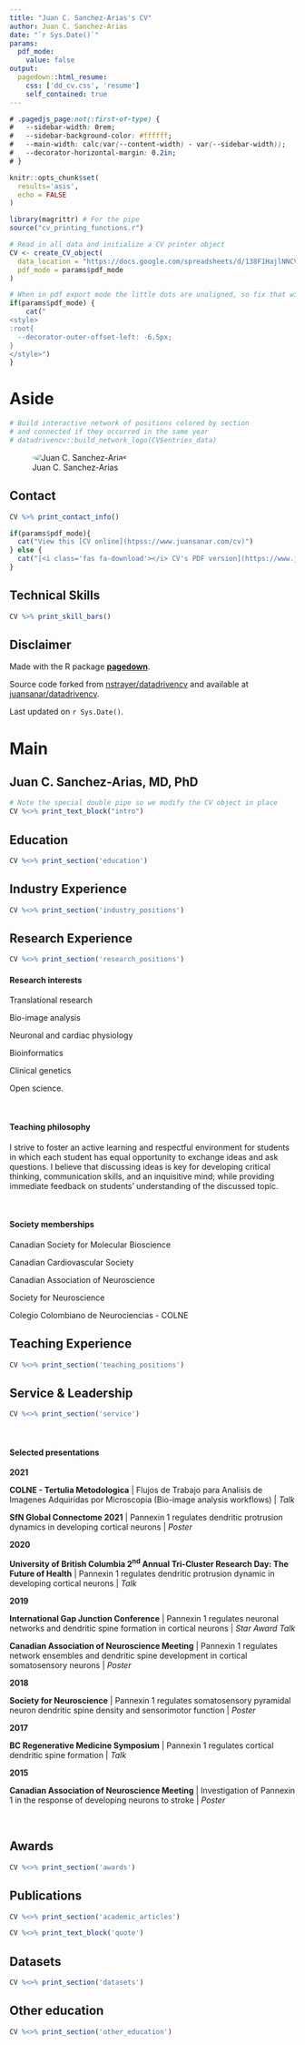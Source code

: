 ```yaml
---
title: "Juan C. Sanchez-Arias's CV"
author: Juan C. Sanchez-Arias
date: "`r Sys.Date()`"
params:
  pdf_mode:
    value: false
output:
  pagedown::html_resume:
    css: ['dd_cv.css', 'resume']
    self_contained: true
---
```


<!-- This chunk from rlesur post at RStudio Community Forum (https://community.rstudio.com/t/pagedown-resume-with-one-page-aside-pagedown-0-14/103299/2?u=rlesur) -->

```css
# .pagedjs_page:not(:first-of-type) {
#   --sidebar-width: 0rem;
#   --sidebar-background-color: #ffffff;
#   --main-width: calc(var(--content-width) - var(--sidebar-width));
#   --decorator-horizontal-margin: 0.2in;
# }
```

```r
knitr::opts_chunk$set(
  results='asis', 
  echo = FALSE
)

library(magrittr) # For the pipe
source("cv_printing_functions.r")

# Read in all data and initialize a CV printer object
CV <- create_CV_object(
  data_location = "https://docs.google.com/spreadsheets/d/138F1HajlNNCVZ3AzNhq6XFXonENJ0qpysyNW2i9RJeY",  
  pdf_mode = params$pdf_mode
)

```

```r
# When in pdf export mode the little dots are unaligned, so fix that with some conditional CSS.
if(params$pdf_mode) {
    cat("
<style>
:root{
  --decorator-outer-offset-left: -6.5px;
}
</style>")
}
```

Aside
================================================================================

```r
# Build interactive network of positions colored by section
# and connected if they occurred in the same year
# datadrivencv::build_network_logo(CV$entries_data)
```

![Juan C. Sanchez-Arias](https://www.juansanar.com/img/juansanar_pro-pic_02_165kb.jpg){style='border-radius: 50%;'}

Contact {#contact}
--------------------------------------------------------------------------------
```r
CV %>% print_contact_info()
```

```r
if(params$pdf_mode){
  cat("View this [CV online](htpss://www.juansanar.com/cv)")
} else {
  cat("[<i class='fas fa-download'></i> CV's PDF version](https://www.juansanar.com/files/juansanar_cv.pdf)")
}
```

Technical Skills {#skills}
--------------------------------------------------------------------------------

```r
CV %>% print_skill_bars()
```

Disclaimer {#disclaimer}
--------------------------------------------------------------------------------

Made with the R package [**pagedown**](https://github.com/rstudio/pagedown).

Source code forked from [nstrayer/datadrivencv<i class="fab fa-github"></i>](https://github.com/nstrayer/datadrivencv) and available at [juansanar/datadrivencv<i class="fab fa-github"></i>](https://github.com/juansanar/datadrivencv).

Last updated on `r Sys.Date()`.

Main
================================================================================

Juan C. Sanchez-Arias, MD, PhD {#title}
--------------------------------------------------------------------------------

```r
# Note the special double pipe so we modify the CV object in place
CV %<>% print_text_block("intro") 
```

Education {data-icon=graduation-cap data-concise=true}
--------------------------------------------------------------------------------

```r
CV %<>% print_section('education')
```

Industry Experience {data-icon=pills}
--------------------------------------------------------------------------------

```r
CV %<>% print_section('industry_positions')
```

Research Experience {data-icon=laptop}
--------------------------------------------------------------------------------

```r
CV %<>% print_section('research_positions')
```

<!-- These breaks just force a new page so section doesn't get cut off -->
<!-- <br> -->
<!-- <br> -->
<!-- <br> -->

::: aside

#### <i class="fas fa-search-plus"></i> Research interests

<i class="fas fa-stethoscope"></i> Translational research

<i class="fas fa-images"></i> Bio-image analysis

<i class="fas fa-heartbeat"></i> Neuronal and cardiac physiology

<i class="fas fa-server"></i> Bioinformatics

<i class="fas fa-dna"></i> Clinical genetics

<i class="fab fa-creative-commons-sa"></i> Open science.

<br>

#### <i class="fas fa-lightbulb"></i> Teaching philosophy

I strive to foster an active learning and respectful environment for students in which each student has equal opportunity to exchange ideas and ask questions. I believe that discussing ideas is key for developing critical thinking, communication skills, and an inquisitive mind; while providing immediate feedback on students' understanding of the discussed topic.

<br>

#### <i class="fas fa-users"></i> Society memberships

Canadian Society for Molecular Bioscience

Canadian Cardiovascular Society

Canadian Association of Neuroscience

Society for Neuroscience

Colegio Colombiano de Neurociencias - COLNE

:::

<!-- Industry Experience {data-icon=suitcase} -->
<!-- -------------------------------------------------------------------------------- -->


<!-- ```{r} -->
<!-- CV %<>% print_section('industry_positions') -->
<!-- ``` -->

<!-- These breaks just force a new page so section doesn't get cut off -->
<!-- <br> -->
<!-- <br> -->
<!-- <br> -->

Teaching Experience {data-icon=chalkboard-teacher}
--------------------------------------------------------------------------------
```r
CV %<>% print_section('teaching_positions')
```

Service & Leadership  {data-icon=hands-helping}
--------------------------------------------------------------------------------
```r
CV %<>% print_section('service')
```

:::aside
\pagebreak
<br>

#### Selected presentations
**2021**

<i class="fas fa-microphone"></i> **COLNE - Tertulia Metodologica** | Flujos de Trabajo para Analisis de Imagenes Adquiridas por Microscopia (Bio-image analysis workflows) | *Talk*

<i class="fas fa-chalkboard-teacher"></i> **SfN Global Connectome 2021** | Pannexin 1 regulates dendritic protrusion dynamics in developing cortical neurons | *Poster*

**2020**

<i class="fas fa-microphone"></i> **University of British Columbia 2<sup>nd</sup> Annual Tri‑Cluster Research Day: The Future of Health** | Pannexin 1 regulates dendritic protrusion dynamic in developing cortical neurons | *Talk*

**2019**

<i class="fas fa-microphone"></i> **International Gap Junction Conference** | Pannexin 1 regulates neuronal networks and dendritic spine formation in cortical neurons | *Star Award Talk*

<i class="fas fa-chalkboard-teacher"></i> **Canadian Association of Neuroscience Meeting** | Pannexin 1 regulates network ensembles and dendritic spine development in cortical somatosensory neurons | *Poster*

**2018**

<i class="fas fa-chalkboard-teacher"></i> **Society for Neuroscience** | Pannexin 1 regulates somatosensory pyramidal neuron dendritic spine density and sensorimotor function | *Poster*

**2017**

<i class="fas fa-microphone"></i> **BC Regenerative Medicine Symposium** | Pannexin 1 regulates cortical dendritic spine formation | *Talk*

**2015**

<i class="fas fa-chalkboard-teacher"></i> **Canadian Association of Neuroscience Meeting** | Investigation of Pannexin 1 in the response of developing neurons to stroke | *Poster*

<br>
:::

Awards {data-icon=award}
--------------------------------------------------------------------------------
```r
CV %<>% print_section('awards')
```

<!-- :::aside -->
<!-- #### <i class="fas fa-chalkboard-teacher"></i> Selected poster presentations -->
<!-- ##### 2021 -->
<!-- **SfN Global Connectome 2021** | Pannexin 1 regulates dendritic protrusion dynamics in developing cortical neurons. -->

<!-- ##### 2019 -->
<!-- **Canadian Association of Neuroscience Meeting** | Pannexin 1 regulates network ensembles and dendritic spine development in cortical somatosensory neurons. -->

<!-- ##### 2018 -->
<!-- **Society for Neuroscience** | Pannexin 1 regulates somatosensory pyramidal neuron dendritic spine density and sensorimotor function. -->

<!-- ##### 2016 -->
<!-- **Canadian Developmental Biology Conference - Sattelite Symposium on Forebrain Neurogenesis** | A pannexin 1 blocker modulates the development of dendritic spines in the postnatal cerebral cortex. -->

<!-- ##### 2015 -->
<!-- **Canadian Association of Neuroscience Meeting** | Investigation of Pannexin 1 in the response of developing neurons to stroke. -->
<!-- ::: -->

Publications {data-icon=book}
--------------------------------------------------------------------------------
```r
CV %<>% print_section('academic_articles')
```

:::aside
```r
CV %<>% print_text_block('quote')
```
:::

Datasets {data-icon=database}
--------------------------------------------------------------------------------
```r
CV %<>% print_section('datasets')
```

Other education {data-icon=graduation-cap data-concise=true}
--------------------------------------------------------------------------------
```r
CV %<>% print_section('other_education')
```
<!-- Society Memberships {data-icon=users} -->
<!-- -------------------------------------------------------------------------------- -->
<!-- ```{r} -->
<!-- CV %<>% print_section('memberships') -->
<!-- ``` -->

